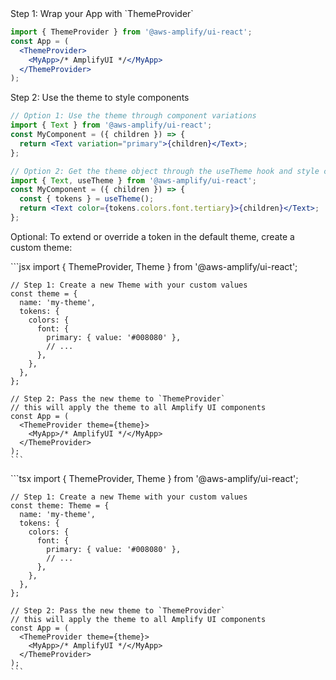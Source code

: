 
<ThemeAlert />
Step 1: Wrap your App with `ThemeProvider`

```jsx
import { ThemeProvider } from '@aws-amplify/ui-react';
const App = (
  <ThemeProvider>
    <MyApp>/* AmplifyUI */</MyApp>
  </ThemeProvider>
);
```

Step 2: Use the theme to style components

```jsx
// Option 1: Use the theme through component variations
import { Text } from '@aws-amplify/ui-react';
const MyComponent = ({ children }) => {
  return <Text variation="primary">{children}</Text>;
};

// Option 2: Get the theme object through the useTheme hook and style components with it
import { Text, useTheme } from '@aws-amplify/ui-react';
const MyComponent = ({ children }) => {
  const { tokens } = useTheme();
  return <Text color={tokens.colors.font.tertiary}>{children}</Text>;
};
```

Optional: To extend or override a token in the default theme, create a custom theme:

<Tabs>
  <TabItem title="JavaScript">
    ```jsx
    import { ThemeProvider, Theme } from '@aws-amplify/ui-react';

    // Step 1: Create a new Theme with your custom values
    const theme = {
      name: 'my-theme',
      tokens: {
        colors: {
          font: {
            primary: { value: '#008080' },
            // ...
          },
        },
      },
    };

    // Step 2: Pass the new theme to `ThemeProvider`
    // this will apply the theme to all Amplify UI components
    const App = (
      <ThemeProvider theme={theme}>
        <MyApp>/* AmplifyUI */</MyApp>
      </ThemeProvider>
    );
    ```

  </TabItem>
  <TabItem title="TypeScript">
    ```tsx
    import { ThemeProvider, Theme } from '@aws-amplify/ui-react';

    // Step 1: Create a new Theme with your custom values
    const theme: Theme = {
      name: 'my-theme',
      tokens: {
        colors: {
          font: {
            primary: { value: '#008080' },
            // ...
          },
        },
      },
    };

    // Step 2: Pass the new theme to `ThemeProvider`
    // this will apply the theme to all Amplify UI components
    const App = (
      <ThemeProvider theme={theme}>
        <MyApp>/* AmplifyUI */</MyApp>
      </ThemeProvider>
    );
    ```

  </TabItem>
</Tabs>
